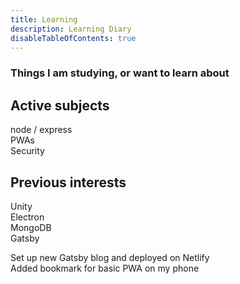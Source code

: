 ```yaml
---
title: Learning
description: Learning Diary
disableTableOfContents: true
---
```


### Things I am studying, or want to learn about

## Active subjects

node / express  
PWAs  
Security

## Previous interests

Unity  
Electron  
MongoDB  
Gatsby

Set up new Gatsby blog and deployed on Netlify  
Added bookmark for basic PWA on my phone
